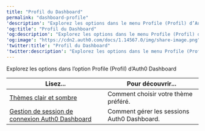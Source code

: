 ```yaml
---
title: "Profil du Dashboard"
permalink: "dashboard-profile"
'description': "Explorez les options dans le menu Profile (Profil) d’Auth0 Dashboard"
'og:title': "Profil du Dashboard"
'og:description': "Explorez les options dans le menu Profile (Profil) d’Auth0 Dashboard"
'og:image': "https://cdn2.auth0.com/docs/1.14567.0/img/share-image.png"
'twitter:title': "Profil du Dashboard"
'twitter:description': "Explorez les options dans le menu Profile (Profil) d’Auth0 Dashboard"
---
```


Explorez les options dans l’option Profile (Profil) d’<Tooltip href="/docs/fr-ca/glossary?term=auth0-dashboard" tip="Auth0 Dashboard
Principal produit d’Auth0 pour configurer vos services." cta="Voir le glossaire">Auth0 Dashboard</Tooltip>

<table class="table"><thead>
<tr>
<th><strong>Lisez...</strong></th>
<th><strong>Pour découvrir...</strong></th>
</tr>
</thead>
<tbody>
<tr>
<td><a href="/docs/fr-ca/get-started/dashboard-profile/light-and-dark-themes">Thèmes clair et sombre</a></td>
<td>Comment choisir votre thème préféré.</td>
</tr>
<tr>
<td><a href="/docs/fr-ca/get-started/dashboard-profile/auth0-dashboard-login-session-management">Gestion de session de connexion Auth0 Dashboard</a></td>
<td>Comment gérer les sessions Auth0 Dashboard.</td>
</tr>
</tbody>
</table>